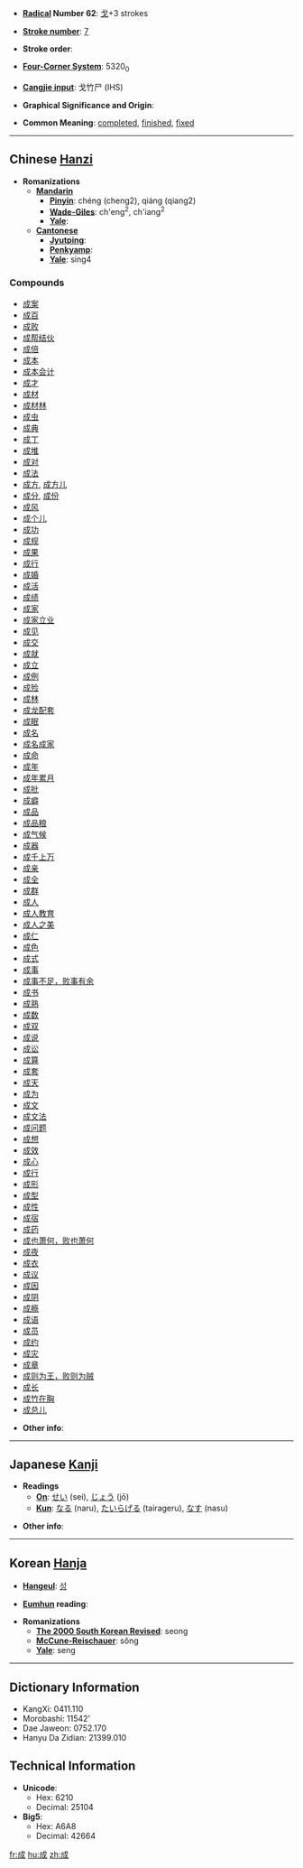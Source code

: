 * '''[[Wiktionary:Chinese radical index| Radical]] Number 62''': [[Wiktionary:Chinese radical index 戈|戈]]+3 strokes

* '''[[Wiktionary:Chinese total strokes index|Stroke number]]''': [[Wiktionary:Chinese total strokes index 7|7]]

* '''Stroke order''': 

* '''[[Wiktionary:Chinese four corner index|Four-Corner System]]''': 5320<sub>0</sub>

* '''[[Wiktionary:Chinese Cangjie index|Cangjie input]]''': 戈竹尸 (IHS)

* '''Graphical Significance and Origin''': 

* '''Common Meaning''': [[completed]], [[finished]], [[fixed]]

----

== Chinese [[Hanzi]] ==

* '''Romanizations'''
** '''[[Mandarin]]'''
*** '''[[Pinyin]]''': chéng (cheng2), qiáng (qiang2)
*** '''[[Wade-Giles]]''': ch'eng<sup>2</sup>, ch'iang<sup>2</sup>
*** '''[[Yale]]''': 
** '''[[Cantonese]]'''
*** '''[[Jyutping]]''':
*** '''[[Penkyamp]]''': 
*** '''[[Yale]]''': sing4

===Compounds===
*[[成案]]
*[[成百]]
*[[成败]]
*[[成帮结伙]]
*[[成倍]]
*[[成本]]
*[[成本会计]]
*[[成才]]
*[[成材]]
*[[成材林]]
*[[成虫]]
*[[成典]]
*[[成丁]]
*[[成堆]]
*[[成对]]
*[[成法]]
*[[成方]], [[成方儿]]
*[[成分]], [[成份]]
*[[成风]]
*[[成个儿]]
*[[成功]]
*[[成规]]
*[[成果]]
*[[成行]]
*[[成婚]]
*[[成活]]
*[[成绩]]
*[[成家]]
*[[成家立业]]
*[[成见]]
*[[成交]]
*[[成就]]
*[[成立]]
*[[成例]]
*[[成殓]]
*[[成林]]
*[[成龙配套]]
*[[成眠]]
*[[成名]]
*[[成名成家]]
*[[成命]]
*[[成年]]
*[[成年累月]]
*[[成批]]
*[[成癖]]
*[[成品]]
*[[成品粮]]
*[[成气候]]
*[[成器]]
*[[成千上万]]
*[[成亲]]
*[[成全]]
*[[成群]]
*[[成人]]
*[[成人教育]]
*[[成人之美]]
*[[成仁]]
*[[成色]]
*[[成式]]
*[[成事]]
*[[成事不足，败事有余]]
*[[成书]]
*[[成熟]]
*[[成数]]
*[[成双]]
*[[成说]]
*[[成讼]]
*[[成算]]
*[[成套]]
*[[成天]]
*[[成为]]
*[[成文]]
*[[成文法]]
*[[成问题]]
*[[成想]]
*[[成效]]
*[[成心]]
*[[成行]]
*[[成形]]
*[[成型]]
*[[成性]]
*[[成宿]]
*[[成药]]
*[[成也萧何，败也萧何]]
*[[成夜]]
*[[成衣]]
*[[成议]]
*[[成因]]
*[[成阴]]
*[[成瘾]]
*[[成语]]
*[[成员]]
*[[成约]]
*[[成灾]]
*[[成章]]
*[[成则为王，败则为贼]]
*[[成长]]
*[[成竹在胸]]
*[[成总儿]]

* '''Other info''': 

----

== Japanese [[Kanji]] ==

* '''Readings'''
** '''[[On]]''': [[せい]] (sei), [[じょう]] (jō)
** '''[[Kun]]''': [[なる]] (naru), [[たいらげる]] (tairageru), [[なす]] (nasu)

* '''Other info''':  

----

== Korean [[Hanja]] ==

* '''[[Hangeul]]''': [[성]]

* '''[[Eumhun]] reading''': 

* '''Romanizations'''
** '''[[The 2000 South Korean Revised Romanization|The 2000 South Korean Revised]]''': seong
** '''[[McCune-Reischauer]]''': sŏng
** '''[[Yale]]''': seng

----

== Dictionary Information ==

* KangXi: 0411.110
* Morobashi: 11542'
* Dae Jaweon: 0752.170
* Hanyu Da Zidian: 21399.010

== Technical Information ==

* '''Unicode''':
** Hex: 6210
** Decimal: 25104
* '''Big5''':
** Hex: A6A8
** Decimal: 42664
[[fr:成]]
[[hu:成]]
[[zh:成]]